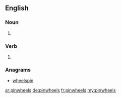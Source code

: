==English==

===Noun===
{{head|en|plural}}

# {{plural of|pinwheel|lang=en}}

===Verb===
{{head|en|verb form}}

# {{en-third-person singular of|pinwheel}}

===Anagrams===
* [[wheelspin#English|wheelspin]]

[[ar:pinwheels]]
[[de:pinwheels]]
[[fr:pinwheels]]
[[my:pinwheels]]